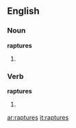==English==

===Noun===
'''raptures'''

#{{plural of|[[rapture]]}}

===Verb===
'''raptures'''

#{{third-person singular of|rapture}}


[[ar:raptures]]
[[it:raptures]]